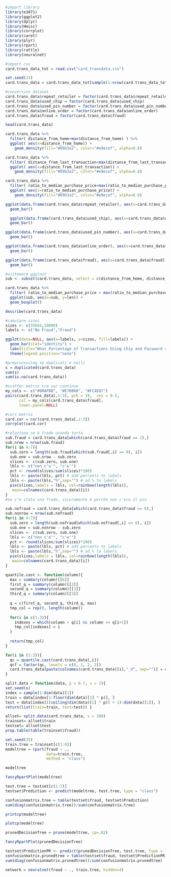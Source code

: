 ```r
#import library
library(e1071)
library(ggplot2)
library(dplyr)
library(Hmisc)
library(corrplot)
library(caret)
library(plyr)
library(rpart)
library(rattle)
library(neuralnet)
```

```r
#import csv
card.trans_data_tot = read.csv("card_transdata.csv")
```

```r
set.seed(33)
card.trans_data = card.trans_data_tot[sample(1:nrow(card.trans_data_tot), nrow(card.trans_data_tot)/100),]
```

```r
#conversion dataset
card.trans_data$repeat_retailer = factor(card.trans_data$repeat_retailer)
card.trans_data$used_chip = factor(card.trans_data$used_chip)
card.trans_data$used_pin_number = factor(card.trans_data$used_pin_number)
card.trans_data$online_order = factor(card.trans_data$online_order)
card.trans_data$fraud = factor(card.trans_data$fraud)
```

```r
head(card.trans_data)
```

```r
card.trans_data %>%
  filter( distance_from_home<max(distance_from_home) ) %>%
  ggplot( aes(x=distance_from_home)) +
    geom_density(fill="#69b3a2", color="#e9ecef", alpha=0.8)
```

```r
card.trans_data %>%
  filter( distance_from_last_transaction<max(distance_from_last_transaction) ) %>%
  ggplot( aes(x=distance_from_last_transaction)) +
    geom_density(fill="#69b3a2", color="#e9ecef", alpha=0.8)
```

```r
card.trans_data %>%
  filter( ratio_to_median_purchase_price<max(ratio_to_median_purchase_price) ) %>%
  ggplot( aes(x=ratio_to_median_purchase_price)) +
    geom_density(fill="#69b3a2", color="#e9ecef", alpha=0.8)
```

```r
ggplot(data.frame(card.trans_data$repeat_retailer), aes(x=card.trans_data$repeat_retailer)) +
  geom_bar()
```

```r
  ggplot(data.frame(card.trans_data$used_chip), aes(x=card.trans_data$used_chip)) +
  geom_bar()
```

```r
ggplot(data.frame(card.trans_data$used_pin_number), aes(x=card.trans_data$used_pin_number)) +
  geom_bar()
```

```r
ggplot(data.frame(card.trans_data$online_order), aes(x=card.trans_data$online_order)) +
  geom_bar()
```

```r
ggplot(data.frame(card.trans_data$fraud), aes(x=card.trans_data$fraud)) +
  geom_bar()
```

```r
#sistemare ggploot
sub <- subset(card.trans_data, select = c(distance_from_home, distance_from_last_transaction, ratio_to_median_purchase_price))

card.trans_data %>%
  filter( ratio_to_median_purchase_price < max(ratio_to_median_purchase_price) ) %>%
  ggplot(sub, aes(x=sub, y=len)) + 
  geom_boxplot()
```

```r
describe(card.trans_data)
```

```r
#camviare sizes
sizes <- c(35044,10000)
labels <- c("No Fraud","Fraud")

ggplot(data=NULL, aes(x=labels, y=sizes, fill=labels)) +
  geom_bar(stat="identity") +
  labs(title="What Percentage of Transactions Using Chip and Password are Fraud Transactions?", fill="") +
  theme(legend.position="none")
```

```r
#preprocessing se duplicati e nulli
s = duplicated(card.trans_data)
sum(s)
sum(is.na(card.trans_data))
```

```r
#scatter matrix tra var continue
my_cols <- c("#00AFBB", "#E7B800", "#FC4E07")  
pairs(card.trans_data[,1:3], pch = 19,  cex = 0.5,
      col = my_cols[card.trans_data$fraud],
      lower.panel=NULL)
```

```r
#corr matrix
card.cor = cor(card.trans_data[,1:3])
corrplot(card.cor)
```

```r
#relazione se è frode usando torta
sub.fraud = card.trans_data[which(card.trans_data$fraud == 1),]
sub.nrow = nrow(sub.fraud)
for(i in 4:7){
  sub.zero = length(sub.fraud[which(sub.fraud[,i] == 0), i])
  sub.one = sub.nrow - sub.zero
  slices <- c(sub.zero, sub.one)
  lbls <- c("non c'e'", "c'e'")
  pct <- round(slices/sum(slices)*100)
  lbls <- paste(lbls, pct) # add percents to labels
  lbls <- paste(lbls,"%",sep="") # ad % to labels
  pie(slices,labels = lbls, col=rainbow(length(lbls)),
   main=colnames(card.trans_data)[i])
}
#se c'è stata una frode, sicuramente è perché non c'era il pin
```

```r
sub.nofraud = card.trans_data[which(card.trans_data$fraud == 0),]
sub.nonrow = nrow(sub.nofraud)
for(i in 4:7){
  sub.zero = length(sub.nofraud[which(sub.nofraud[,i] == 0), i])
  sub.one = sub.nonrow - sub.zero
  slices <- c(sub.zero, sub.one)
  lbls <- c("non c'e'", "c'e'")
  pct <- round(slices/sum(slices)*100)
  lbls <- paste(lbls, pct) # add percents to labels
  lbls <- paste(lbls,"%",sep="") # ad % to labels
  pie(slices,labels = lbls, col=rainbow(length(lbls)),
   main=colnames(card.trans_data)[i])
}
```

```r
quantile.cast <- function(column){
  max = summary(column)[[6]]
  first_q = summary(column)[[2]]
  second_q = summary(column)[[3]]
  third_q = summary(column)[[5]]
  
  q = c(first_q, second_q, third_q, max)
  tmp_col = rep(0, length(column))
  
  for(i in c(1:3)){
    indexes = which(column > q[i] && column <= q[i+1])
    tmp_col[indexes] = i
  }
  
  return(tmp_col)
}
```

```r
for(i in (1:3)){
  qc = quantile.cast(card.trans_data[,i])
  qcf = factor(qc, levels = c(0, 1, 2, 3))
  card.trans_data[paste(colnames(card.trans_data)[i],"_d", sep="")] = qcf
}
```

```r
split.data = function(data, p = 0.7, s = 1){
set.seed(s)
index = sample(1:dim(data)[1])
train = data[index[1:floor(dim(data)[1] * p)], ]
test = data[index[((ceiling(dim(data)[1] * p)) + 1):dim(data)[1]], ]
return(list(train=train, test=test)) } 
```

```r
allset= split.data(card.trans_data, s = 300)
trainset= allset$train
testset= allset$test
prop.table(table(trainset$fraud))
```

```r
set.seed(35)
train.tree = trainset[c(1:8)]
modeltree = rpart(fraud ~ ., 
                  data=train.tree, 
                  method = "class")
```

```r
modeltree
```

```r
fancyRpartPlot(modeltree)
```

```r
test.tree = testset[c(1:7)]
testset$Prediction <- predict(modeltree, test.tree, type = "class")
```

```r
confusionmatrix.tree = table(testset$fraud, testset$Prediction)
sum(diag(confusionmatrix.tree))/sum(confusionmatrix.tree)

```

```r
printcp(modeltree)
```

```r
plotcp(modeltree)
```

```r
prunedDecisionTree = prune(modeltree, cp=.02)
```

```r
fancyRpartPlot(prunedDecisionTree)
```

```r
testset$PredictionPR <- predict(prunedDecisionTree, test.tree, type = "class")
confusionmatrix.prunedtree = table(testset$fraud, testset$PredictionPR)
sum(diag(confusionmatrix.prunedtree))/sum(confusionmatrix.prunedtree)
```

```r
network = neuralnet(fraud ~ ., train.tree, hidden=4)
```

```r

```
